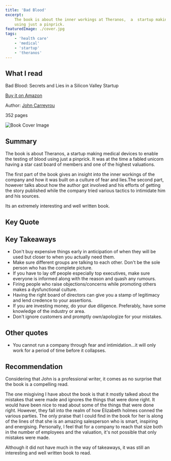 ```yaml
---
title: 'Bad Blood'
excerpt:
    The book is about the inner workings at Theranos,  a  startup making medical devices to enable the testing of blood
    using just a pinprick.
featuredImage: ./cover.jpg
tags:
    - 'health care'
    - 'medical'
    - 'startup'
    - 'theranos'
---
```


## What I read

Bad Blood: Secrets and Lies in a Silicon Valley Startup

[Buy it on Amazon](https://www.amazon.com/Bad-Blood-Secrets-Silicon-Startup/dp/152473165X)

Author: [John Carreyrou](https://en.wikipedia.org/wiki/John_Carreyrou)

352 pages

![Book Cover Image](./cover.jpg)

## Summary

The book is about Theranos, a startup making medical devices to enable the testing of blood using just a pinprick. It
was at the time a fabled unicorn having a star cast board of members and one of the highest valuations.

The first part of the book gives an insight into the inner workings of the company and how it was built on a culture of
fear and lies.The second part, however talks about how the author got involved and his efforts of getting the story
published while the company tried various tactics to intimidate him and his sources.

Its an extremely interesting and well written book.

## Key Quote

<Quote
    quote="This is what happens when you work to change things. First they think you're crazy, then they fight you, and then all of a sudden you change the world."
    author="Elizabeth Holmes"
/>

## Key Takeaways

-   Don't buy expensive things early in anticipation of when they will be used but closer to when you actually need
    them.
-   Make sure different groups are talking to each other. Don't be the sole person who has the complete picture.
-   If you have to lay off people especially top executives, make sure everyone is informed along with the reason and
    quash any rumours.
-   Firing people who raise objections/concerns while promoting others makes a dysfunctional culture.
-   Having the right board of directors can give you a stamp of legitimacy and lend credence to your assertions.
-   If you are investing money, do your due diligence. Preferably, have some knowledge of the industry or area.
-   Don't ignore customers and promptly own/apologize for your mistakes.

## Other quotes

-   You cannot run a company through fear and intimidation...it will only work for a period of time before it collapses.

## Recommendation

Considering that John is a professional writer, it comes as no surprise that the book is a compelling read.

The one misgiving I have about the book is that it mostly talked about the mistakes that were made and ignores the
things that were done right. It would have been nice to read about some of the things that were done right. However,
they fall into the realm of how Elizabeth holmes conned the various parties. The only praise that I could find in the
book for her is along of the lines of that she is an amazing salesperson who is smart, inspiring and energising.
Personally, I feel that for a company to reach that size both in the number of employees and the valuation, it's not
possible that only mistakes were made.

Although it did not have much in the way of takeaways, it was still an interesting and well written book to read.
